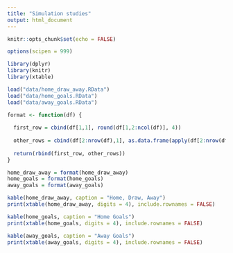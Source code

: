 ```yaml
---
title: "Simulation studies"
output: html_document
---
```


```r
knitr::opts_chunk$set(echo = FALSE)
```

```r
options(scipen = 999)

library(dplyr)
library(knitr)
library(xtable)

load("data/home_draw_away.RData")
load("data/home_goals.RData")
load("data/away_goals.RData")
```

```r
format <- function(df) {
  
  first_row = cbind(df[1,1], round(df[1,2:ncol(df)], 4))
  
  other_rows = cbind(df[2:nrow(df),1], as.data.frame(apply(df[2:nrow(df), 2:ncol(df)], 2, function(x) paste0(ifelse(x>0, "+", ""), round(x, 4)))))
  
  return(rbind(first_row, other_rows))
}
```

```r
home_draw_away = format(home_draw_away)
home_goals = format(home_goals)
away_goals = format(away_goals)

kable(home_draw_away, caption = "Home, Draw, Away")
print(xtable(home_draw_away, digits = 4), include.rownames = FALSE)

kable(home_goals, caption = "Home Goals")
print(xtable(home_goals, digits = 4), include.rownames = FALSE)

kable(away_goals, caption = "Away Goals")
print(xtable(away_goals, digits = 4), include.rownames = FALSE)
```



